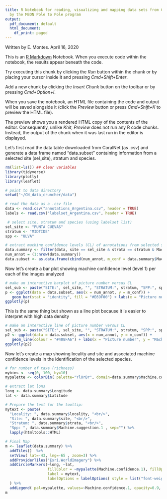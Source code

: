 ```yaml
---
title: R Notebook for reading, visualizing and mapping data sets from CoralNet generated
  by the MBON Pole to Pole program
output:
  pdf_document: default
  html_document:
    df_print: paged
---
```


Written by E. Montes.
April 16, 2020

This is an [R Markdown](http://rmarkdown.rstudio.com) Notebook. When you execute code within the notebook, the results appear beneath the code. 

Try executing this chunk by clicking the *Run* button within the chunk or by placing your cursor inside it and pressing *Cmd+Shift+Enter*.

Add a new chunk by clicking the *Insert Chunk* button on the toolbar or by pressing *Cmd+Option+I*.

When you save the notebook, an HTML file containing the code and output will be saved alongside it (click the *Preview* button or press *Cmd+Shift+K* to preview the HTML file). 

The preview shows you a rendered HTML copy of the contents of the editor. Consequently, unlike *Knit*, *Preview* does not run any R code chunks. Instead, the output of the chunk when it was last run in the editor is displayed.

Let's first read the data table downloaded from CoralNet (as .csv) and generate a data frame named "data.subset" containing information from a selected site (sel_site), stratum and species.

```r
rm(list=ls()) ## clear variables
library(tidyverse)
library(plotly)
library(leaflet)

# point to data directory
setwd("~/CN_data_cruncher/data")

# read the data as a .csv file
data <- read.csv("annotations_Argentina.csv", header = TRUE)
labels <- read.csv("labelset_Argentina.csv", header = TRUE)

 # select site, stratum and species (using labelset list)
sel_site <- "PUNTA CUEVAS"
stratum <- "MIDTIDE"
spp <- "ULVA"

# extract machine confidence levels (CL) of annotations from selected site, stratum and label. 
data.summary <- filter(data, site == sel_site & strata == stratum & Machine.suggestion.1 == spp)
num_annot = (1:nrow(data.summary))
data.subset <- as.data.frame(cbind(num_annot, m_conf = data.summary$Machine.confidence.1))
```


Now let's create a bar plot showing machine confidence level (level 1) per each of the images analyzed
```r
# make an interactive barplot of picture number versus CL
sel_sub <- paste("SITE:", sel_site, "", "STRATUM:", stratum, "SPP:", spp)
p <- ggplot(data = data.subset, aes(x = num_annot, y = m_conf)) +
   geom_bar(stat = "identity", fill = "#E69F00") + labs(x = "Picture number", y = "Machine confidence", title = sel_sub)
ggplotly(p)
```

This is the same thing but shown as a line plot because it is easier to interpret with high data density
```r
# make an interactive line of picture number versus CL
sel_sub <- paste("SITE:", sel_site, "", "STRATUM:", stratum, "SPP:", spp)
p2 <- ggplot(data = data.subset, aes(x = num_annot, y = m_conf)) +
   geom_line(colour = "#408FA6") + labs(x = "Picture number", y = "Machine confidence", title = sel_sub)
ggplotly(p2)

```


Now let's create a map showing locality and site and associated machine confidence levels in the identification of the selected species.
```r
# for number of taxa (richness)
mybins <- seq(0, 100, by=10)
mypalette <- colorBin( palette="YlOrBr", domain=data.summary$Machine.confidence.1, na.color="transparent", bins=mybins)

# extract lat lons
long <- data.summary$Longitude
lat <- data.summary$Latitude

# Prepare the text for the tooltip:
mytext <- paste(
  "Locality: ", data.summary$locality, "<br/>",
  "Site: ", data.summary$site, "<br/>",
  "Stratum: ", data.summary$strata, "<br/>",
  "Spp: ", data.summary$Machine.suggestion.1 , sep="") %>%
  lapply(htmltools::HTML)

# Final Map
m <- leaflet(data.summary) %>%
  addTiles()  %>%
  setView( lat=-43, lng=-65 , zoom=3) %>%
  addProviderTiles("Esri.WorldImagery") %>%
  addCircleMarkers(~long, ~lat,
                   fillColor = ~mypalette(Machine.confidence.1), fillOpacity = 0.7, color="white", radius=12, stroke=FALSE,
                   label = mytext,
                   labelOptions = labelOptions( style = list("font-weight" = "normal", padding = "3px 8px"), textsize = "13px", direction = "auto")
  ) %>%
  addLegend( pal=mypalette, values=~Machine.confidence.1, opacity=0.9, title = "Confidence Level", position = "bottomright" )
m
```


